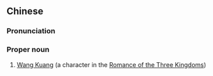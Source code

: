 ==Chinese==
{{zh-forms}}

===Pronunciation===
{{zh-pron
|m=Wáng Kuāng
|cat=pn
}}

===Proper noun===
{{zh-proper noun}}

# [[w:Wang Kuang|Wang Kuang]] (a character in the [[w:Romance of the Three Kingdoms|Romance of the Three Kingdoms]])